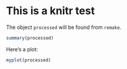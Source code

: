 # This is a knitr test

The object `processed` will be found from `remake`.

```r
summary(processed)
```

Here's a plot:

```r
myplot(processed)
```
